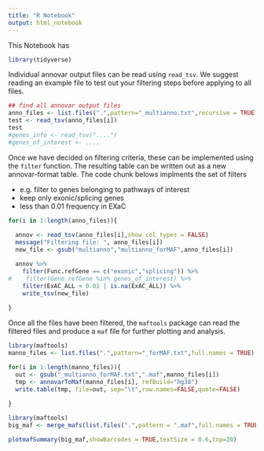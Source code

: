 ```yaml
---
title: "R Notebook"
output: html_notebook
---
```


This Notebook has

```r
library(tidyverse)
```

Individual annovar output files can be read using `read_tsv`. We suggest reading an example file to test out your filtering steps before applying to all files.


```r
## find all annovar output files
anno_files <- list.files(".",pattern="_multianno.txt",recursive = TRUE)
test <- read_tsv(anno_files[i])
test
#genes_info <- read_tsv("....")
#genes_of_interest <- ....

```


Once we have decided on filtering criteria, these can be implemented using the `filter` function. The resulting table can be written out as a new annovar-format table. The code chunk belows implments the set of filters

- e.g. filter to genes belonging to pathways of interest
- keep only exonic/splicing genes
- less than 0.01 frequency in EXaC

```r

for(i in 1:length(anno_files)){
  
  annov <- read_tsv(anno_files[i],show_col_types = FALSE)
  message("Filtering file: ", anno_files[i])
  new_file <- gsub("multianno","multianno_forMAF",anno_files[i])

  annov %>% 
    filter(Func.refGene == c("exonic","splicing")) %>%
#    filter(Gene.refGene %in% genes_of_interest) %>% 
    filter(ExAC_ALL < 0.01 | is.na(ExAC_ALL)) %>%
    write_tsv(new_file)
  
}


```

Once all the files have been filtered, the `maftools` package can read the filtered files and produce a `maf` file for further plotting and analysis.

```r
library(maftools)
manno_files <- list.files(".",pattern="_forMAF.txt",full.names = TRUE)

for(i in 1:length(manno_files)){
  out <- gsub("_multianno_forMAF.txt",".maf",manno_files[i])
  tmp <- annovarToMaf(manno_files[i], refBuild="hg38")
  write.table(tmp, file=out, sep="\t",row.names=FALSE,quote=FALSE)
  
}

```

```r
library(maftools)
big_maf <- merge_mafs(list.files(".",pattern = ".maf",full.names = TRUE))

plotmafSummary(big_maf,showBarcodes = TRUE,textSize = 0.6,top=20)


```
